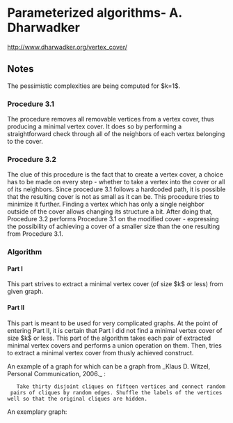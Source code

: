 = Parameterized algorithms- A. Dharwadker =

http://www.dharwadker.org/vertex_cover/

== Notes ==

The pessimistic complexities are being computed for $k=1$.

=== Procedure 3.1 ===
The procedure removes all removable vertices from a vertex cover, thus producing
a minimal vertex cover. It does so by performing a straightforward check through
all of the neighbors of each vertex belonging to the cover. 

=== Procedure 3.2 ===

The clue of this procedure is the fact that to create a vertex cover, a choice
has to be made on every step - whether to take a vertex into the cover or all of
its neighbors. Since procedure 3.1 follows a hardcoded path, it is possible that
the resulting cover is not as small as it can be. This procedure tries to
minimize it further. Finding a vertex which has only a single neighbor outside
of the cover allows changing its structure a bit. After doing that, 
Procedure 3.2 performs Procedure 3.1 on the modified cover - expressing the 
possibility of achieving a cover of a smaller size than the one resulting from
Procedure 3.1.

=== Algorithm ===

==== Part I ====

This part strives to extract a minimal vertex cover (of size $k$ or less) from
given graph.

==== Part II ====

This part is meant to be used for very complicated graphs.
At the point of entering Part II, it is certain that Part I did not find
a minimal vertex cover of size $k$ or less.
This part of the algorithm takes each pair of extracted minimal vertex covers
and performs a union operation on them. Then, tries to extract a minimal vertex
cover from thusly achieved construct.

An example of a graph for which can be a graph from
_Klaus D. Witzel, Personal Communication, 2006._ :

    Take thirty disjoint cliques on fifteen vertices and connect random pairs of cliques by random edges. Shuffle the labels of the vertices well so that the original cliques are hidden.

An exemplary graph:

{{http://www.dharwadker.org/vertex_cover/fig20.gif}}
